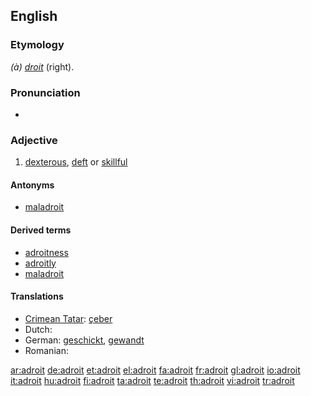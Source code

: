 ==English==

===Etymology===
{{F.}} ''(à) [[droit]]'' (right).

===Pronunciation===
* {{a|US}} {{SAMPA|/@drOIt/}}

===Adjective===
{{en-adj|'''more adroit''' or '''[[adroiter]]'''|'''most adroit''' or '''[[adroitest]]'''}}

# [[dexterous]], [[deft]] or [[skillful]]

====Antonyms====
* [[maladroit]]

====Derived terms====
* [[adroitness]]
* [[adroitly]]
* [[maladroit]]

====Translations====
* [[Crimean Tatar]]: [[çeber]]
* Dutch: {{t|nl|handig}}
* German: [[geschickt]], [[gewandt]]
* Romanian: {{t+|ro|descurcăreţ}}

[[ar:adroit]]
[[de:adroit]]
[[et:adroit]]
[[el:adroit]]
[[fa:adroit]]
[[fr:adroit]]
[[gl:adroit]]
[[io:adroit]]
[[it:adroit]]
[[hu:adroit]]
[[fi:adroit]]
[[ta:adroit]]
[[te:adroit]]
[[th:adroit]]
[[vi:adroit]]
[[tr:adroit]]